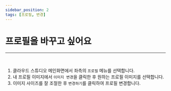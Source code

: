 ```yaml
---
sidebar_position: 2
tags: [프로필, 변경]
---
```



# 프로필을 바꾸고 싶어요
<hr/>
<br />

1. 클라우드 스튜디오 메인화면에서 좌측의 ```프로필``` 메뉴를 선택합니다.
2. 내 프로필 이미지에서 ```이미지 변경```을 클릭한 후 원하는 프로필 이미지를 선택합니다.
3. 이미지 사이즈를 잘 조절한 후 ```변경하기```를 클릭하여 프로필 변경합니다.
